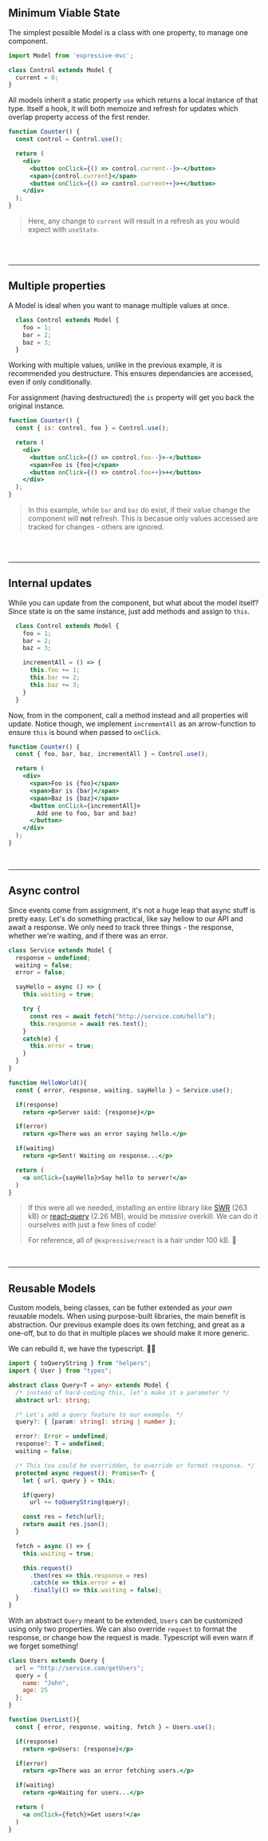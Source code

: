 ## Minimum Viable State

The simplest possible Model is a class with one property, to manage one component.

```js
import Model from 'expressive-mvc';

class Control extends Model {
  current = 0;
}
```

All models inherit a static property `use` which returns a local instance of that type.
Itself a hook, it will both memoize and refresh for updates which overlap property access of the first render.

```jsx
function Counter() {
  const control = Control.use();

  return (
    <div>
      <button onClick={() => control.current--}>-</button>
      <span>{control.current}</span>
      <button onClick={() => control.current++}>+</button>
    </div>
  );
}
```

> Here, any change to `current` will result in a refresh as you would expect with `useState`.

<br /><br /><hr />

## Multiple properties

A Model is ideal when you want to manage multiple values at once.

```js
  class Control extends Model {
    foo = 1;
    bar = 2;
    baz = 3;
  }
```

Working with multiple values, unlike in the previous example, it is recommended you destructure.
This ensures dependancies are accessed, even if only conditionally.

For assignment (having destructured) the `is` property will get you back the original instance.

```jsx {2, 7}
function Counter() {
  const { is: control, foo } = Control.use();

  return (
    <div>
      <button onClick={() => control.foo--}>-</button>
      <span>Foo is {foo}</span>
      <button onClick={() => control.foo++}>+</button>
    </div>
  );
}
```

> In this example, while `bar` and `baz` do exist, if their value change the component will **not** refresh. This is
becasue only values accessed are tracked for changes - others are ignored.

<br /><br /><hr />

## Internal updates

While you can update from the component, but what about the model itself? 
Since state is on the same instance, just add methods and assign to `this`.

```js
  class Control extends Model {
    foo = 1;
    bar = 2;
    baz = 3;

    incrementAll = () => {
      this.foo += 1;
      this.bar += 2;
      this.baz += 3;
    }
  }
```

Now, from in the component, call a method instead and all properties will update.
Notice though, we implement `incrementAll` as an arrow-function to ensure `this` is bound when passed to `onClick`.

```jsx
function Counter() {
  const { foo, bar, baz, incrementAll } = Control.use();

  return (
    <div>
      <span>Foo is {foo}</span>
      <span>Bar is {bar}</span>
      <span>Baz is {baz}</span>
      <button onClick={incrementAll}>
        Add one to foo, bar and baz!
      </button>
    </div>
  );
}
```

<br /><hr />

## Async control

Since events come from assignment, it's not a huge leap that async stuff is pretty easy.
Let's do something practical, like say hellow to our API and await a response. We only need to
track three things - the response, whether we're waiting, and if there was an error.

```jsx showLineNumbers
class Service extends Model {
  response = undefined;
  waiting = false;
  error = false;

  sayHello = async () => {
    this.waiting = true;

    try {
      const res = await fetch("http://service.com/hello");
      this.response = await res.text();
    }
    catch(e) {
      this.error = true;
    }
  }
}

function HelloWorld(){
  const { error, response, waiting, sayHello } = Service.use();

  if(response)
    return <p>Server said: {response}</p>

  if(error)
    return <p>There was an error saying hello.</p>

  if(waiting)
    return <p>Sent! Waiting on response...</p>

  return (
    <a onClick={sayHello}>Say hello to server!</a>
  )
}
```

> If this were all we needed, installing an entire library like 
[SWR](https://swr.vercel.app/docs/getting-started) (263 kB) or
[react-query](https://tanstack.com/query/v3/) (2.26 MB),
would be *massive* overkill. We can do it ourselves with just a few lines of code!
>
> For reference, all of `@expressive/react` is a hair under 100 kB. 👀

<br /><hr />

## Reusable Models

Custom models, being classes, can be futher extended as *your own* reusable models.
When using purpose-built libraries, the main benefit is abstraction.
Our previous example does its own fetching, and great as a one-off, but to do that
in multiple places we should make it more generic.

We can rebuild it, we have the typescript. 🦾🤖

```ts filename="Query.ts" {4,6,9, 16-24}
import { toQueryString } from "helpers";
import { User } from "types";

abstract class Query<T = any> extends Model {
  /* instead of hard-coding this, let's make it a parameter */
  abstract url: string;

  /* Let's add a query feature to our example. */
  query?: { [param: string]: string | number };

  error?: Error = undefined;
  response?: T = undefined;
  waiting = false;

  /* This too could be overridden, to override or format response. */
  protected async request(): Promise<T> {
    let { url, query } = this;

    if(query)
      url += toQueryString(query);

    const res = fetch(url);
    return await res.json();
  }

  fetch = async () => {
    this.waiting = true;

    this.request()
      .then(res => this.response = res)
      .catch(e => this.error = e)
      .finally(() => this.waiting = false);
  }
}
```

With an abstract `Query` meant to be extended, `Users` can be customized using only two properties.
We can also override `request` to format the response, or change how the request is made.
Typescript will even warn if we forget something!

```jsx filename="User.ts"
class Users extends Query {
  url = "http://service.com/getUsers";
  query = {
    name: "John",
    age: 25
  };
}

function UserList(){
  const { error, response, waiting, fetch } = Users.use();

  if(response)
    return <p>Users: {response}</p>

  if(error)
    return <p>There was an error fetching users.</p>

  if(waiting)
    return <p>Waiting for users...</p>

  return (
    <a onClick={fetch}>Get users!</a>
  )
}
```
